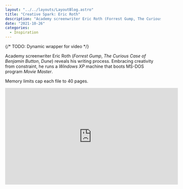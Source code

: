```yaml
---
layout: "../../layouts/LayoutBlog.astro"
title: "Creative Spark: Eric Roth"
description: "Academy screenwriter Eric Roth (Forrest Gump, The Curious Case of Benjamin Button, Dune) reveals his writing process."
date: "2021-10-26"
categories: 
  - Inspiration
---
```


{/* TODO: Dynamic wrapper for video */}

Academy screenwriter Eric Roth (_Forrest Gump_, _The Curious Case of Benjamin Button_, _Dune_) reveals his writing process. Embracing creativity from constraint, he runs a _Windows XP_ machine that boots MS-DOS program _Movie Master_.

Memory limits cap each file to 40 pages.

<iframe width="560" height="315" src="https://www.youtube.com/embed/N3_QmiNs52o" title="YouTube video player" frameborder="0" allow="accelerometer; autoplay; clipboard-write; encrypted-media; gyroscope; picture-in-picture" allowfullscreen></iframe>
